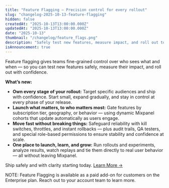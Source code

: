 ```yaml
---
title: "Feature Flagging — Precision control for every rollout"
slug: "changelog-2025-10-13-feature-flagging"
hidden: false
createdAt: "2025-10-13T13:00:00.000Z"
updatedAt: "2025-10-13T13:00:00.000Z"
date: "2025-10-13"
thumbnail: "/changelog/feature_flags.png"
description: "Safely test new features, measure impact, and roll out to the right users — with cohorts, kill switches, and full visibility in one place."
isAnnouncement: true
---
```


<ChangelogPostHeader
  date="2025-10-13"
  image="/changelog/feature_flags.png"
  title="Feature Flagging — Precision control for every rollout"
/>

Feature flagging gives teams fine-grained control over who sees what and when — so you can test new features safely, measure their impact, and roll out with confidence.

**What’s new:**
- **Own every stage of your rollout:** Target specific audiences and ship with confidence. Start small, expand gradually, and stay in control at every phase of your release.
- **Launch what matters, to who matters most:** Gate features by subscription tier, geography, or behavior — using dynamic Mixpanel cohorts that update automatically as users engage.
- **Move fast without breaking things:** Safeguard reliability with kill switches, throttles, and instant rollbacks — plus audit trails, QA testers, and special role-based permissions to ensure stability and confidence at scale.
- **One place to launch, learn, and grow:** Run rollouts and experiments, analyze results, watch replays and tie them directly to real user behavior — all without leaving Mixpanel.

Ship safely and with clarity starting today. [Learn More →](https://docs.mixpanel.com/docs/featureflags)

NOTE: Feature Flagging is available as a paid add-on for customers on the Enterprise plan. Reach out to your account team to learn more.

